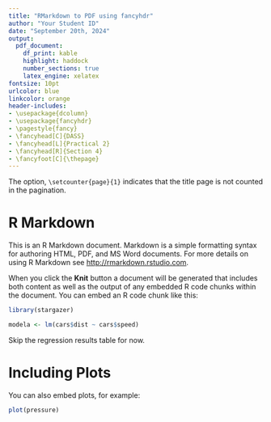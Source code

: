 ```yaml
---
title: "RMarkdown to PDF using fancyhdr"
author: "Your Student ID"
date: "September 20th, 2024"
output:
  pdf_document:
    df_print: kable
    highlight: haddock
    number_sections: true
    latex_engine: xelatex
fontsize: 10pt
urlcolor: blue
linkcolor: orange
header-includes:
- \usepackage{dcolumn}
- \usepackage{fancyhdr}
- \pagestyle{fancy}
- \fancyhead[C]{DASS}
- \fancyhead[L]{Practical 2}
- \fancyhead[R]{Section 4}
- \fancyfoot[C]{\thepage}
---
```


The option, `\setcounter{page}{1}` indicates that the title page is not counted in the pagination. 

<!-- https://ctan.org/pkg/fancyhdr?lang=en-->

\thispagestyle{empty}

\tableofcontents

\newpage

\setcounter{page}{1}



# R Markdown

This is an R Markdown document. Markdown is a simple formatting syntax for authoring HTML, PDF, and MS Word documents. For more details on using R Markdown see <http://rmarkdown.rstudio.com>.

When you click the **Knit** button a document will be generated that includes both content as well as the output of any embedded R code chunks within the document. You can embed an R code chunk like this:

```r
library(stargazer)
```


```r
modela <- lm(cars$dist ~ cars$speed)
```

Skip the regression results table for now.

\newpage 

# Including Plots

You can also embed plots, for example:

```r
plot(pressure)
```

